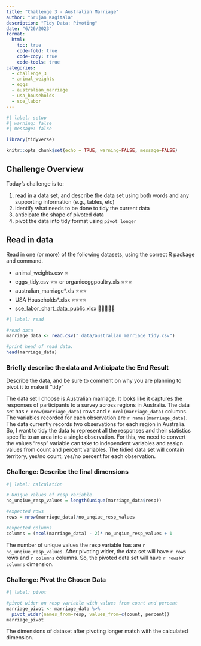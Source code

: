 ```yaml
---
title: "Challenge 3 - Australian Marriage"
author: "Srujan Kagitala"
description: "Tidy Data: Pivoting"
date: "6/26/2023"
format:
  html:
    toc: true
    code-fold: true
    code-copy: true
    code-tools: true
categories:
  - challenge_3
  - animal_weights
  - eggs
  - australian_marriage
  - usa_households
  - sce_labor
---
```


```r
#| label: setup
#| warning: false
#| message: false

library(tidyverse)

knitr::opts_chunk$set(echo = TRUE, warning=FALSE, message=FALSE)
```

## Challenge Overview

Today's challenge is to:

1.  read in a data set, and describe the data set using both words and any supporting information (e.g., tables, etc)
2.  identify what needs to be done to tidy the current data
3.  anticipate the shape of pivoted data
4.  pivot the data into tidy format using `pivot_longer`

## Read in data

Read in one (or more) of the following datasets, using the correct R package and command.

-   animal_weights.csv ⭐
-   eggs_tidy.csv ⭐⭐ or organiceggpoultry.xls ⭐⭐⭐
-   australian_marriage\*.xls ⭐⭐⭐
-   USA Households\*.xlsx ⭐⭐⭐⭐
-   sce_labor_chart_data_public.xlsx 🌟🌟🌟🌟🌟

```r
#| label: read

#read data
marriage_data <- read.csv("_data/australian_marriage_tidy.csv")

#print head of read data.
head(marriage_data)
```

### Briefly describe the data and Anticipate the End Result

Describe the data, and be sure to comment on why you are planning to pivot it to make it "tidy"

The data set I choose is Australian marriage. It looks like it captures the responses of participants to a survey across regions in Australia. The data set has `r nrow(marriage_data)` rows and `r ncol(marriage_data)` columns. The variables recorded for each observation are `r names(marriage_data)`. The data currently records two observations for each region in Australia. So, I want to tidy the data to represent all the responses and their statistics specific to an area into a single observation. For this, we need to convert the values "resp" variable can take to independent variables and assign values from count and percent variables. The tidied data set will contain territory, yes/no count, yes/no percent for each observation. 

### Challenge: Describe the final dimensions

```r
#| label: calculation

# Unique values of resp variable.
no_unqiue_resp_values = length(unique(marriage_data$resp))

#expected rows
rows = nrow(marriage_data)/no_unqiue_resp_values

#expected columns
columns = (ncol(marriage_data) - 2)* no_unqiue_resp_values + 1
```

The number of unique values the resp variable has are `r no_unqiue_resp_values`. After pivoting wider, the data set will have `r rows` rows and `r columns` columns. So, the pivoted data set will have `r rows`x`r columns` dimension.

### Challenge: Pivot the Chosen Data

```r
#| label: pivot

#pivot wider on resp variable with values from count and percent
marriage_pivot <- marriage_data %>%
  pivot_wider(names_from=resp, values_from=c(count, percent))
marriage_pivot
```

The dimensions of dataset after pivoting longer match with the calculated dimension.
